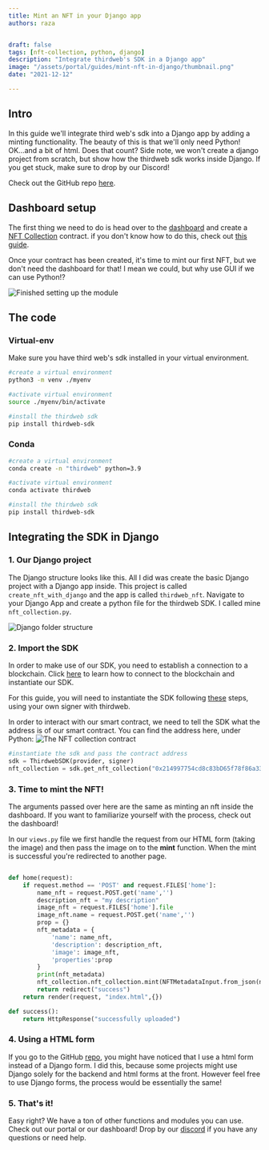 ```yaml
---
title: Mint an NFT in your Django app
authors: raza


draft: false
tags: [nft-collection, python, django]
description: "Integrate thirdweb's SDK in a Django app"
image: "/assets/portal/guides/mint-nft-in-django/thumbnail.png"
date: "2021-12-12"

---
```


## Intro

In this guide we'll integrate third web's sdk into a Django app by adding a minting functionality. The beauty of this is that we'll only need Python! OK...and a bit of html. Does that count? Side note, we won't create a django project from scratch, but show how the thirdweb sdk works inside Django. If you get stuck, make sure to drop by our Discord!

Check out the GitHub repo [here](https://github.com/thirdweb-dev/examples/tree/main/python/nft-django).

## Dashboard setup
The first thing we need to do is head over to the [dashboard](https://thirdweb.com/dashboard) and create a [NFT Collection](/contracts/nft-collection) contract. if you don't know how to do this, check out [this guide](/learn-thirdweb).

Once your contract has been created, it's time to mint our first NFT, but we don't need the dashboard for that! I mean we could, but why use GUI if we can use Python!?

![Finished setting up the module](/assets/portal/guides/mint-nft-in-django/module_done.png)

## The code

### Virtual-env

Make sure you have third web's sdk installed in your virtual environment.

```bash
#create a virtual environment
python3 -m venv ./myenv

#activate virtual environment
source ./myenv/bin/activate

#install the thirdweb sdk
pip install thirdweb-sdk
```

### Conda

```bash
#create a virtual environment
conda create -n "thirdweb" python=3.9

#activate virtual environment
conda activate thirdweb

#install the thirdweb sdk
pip install thirdweb-sdk
```

## Integrating the SDK in Django

### 1. Our Django project

The Django structure looks like this. All I did was create the basic Django project with a Django app inside. This project is called `create_nft_with_django` and the app is called `thirdweb_nft`. Navigate to your Django App and create a python file for the thirdweb SDK. I called mine `nft_collection.py`.

![Django folder structure](/assets/portal/guides/mint-nft-in-django/django.png)

### 2. Import the SDK

In order to make use of our SDK, you need to establish a connection to a blockchain.
Click [here](/learn/connect-to-blockchain) to learn how to connect to the blockchain and instantiate our SDK.

For this guide, you will need to instantiate the SDK following [these](/learn/connect-to-blockchain#using-your-own-signer-with-thirdweb) steps, using your own signer with thirdweb.

In order to interact with our smart contract, we need to tell the SDK what the address is of our smart contract.
You can find the address here, under Python:
![The NFT collection contract](/assets/portal/guides/mint-nft-in-django/module_done.png)

```python:nft_collection.py
#instantiate the sdk and pass the contract address
sdk = ThirdwebSDK(provider, signer)
nft_collection = sdk.get_nft_collection("0x214997754cd8c83bD65f78f86a33AA27a19B59F8")
```

### 3. Time to mint the NFT!

The arguments passed over here are the same as minting an nft inside the dashboard. If you want to familiarize yourself with the process, check out the dashboard!

In our `views.py` file we first handle the request from our HTML form (taking the image) and then pass the image on to the **mint** function. 
When the mint is successful you're redirected to another page.

```python:views.py

def home(request):
    if request.method == 'POST' and request.FILES['home']:
        name_nft = request.POST.get('name','')
        description_nft = "my description"
        image_nft = request.FILES['home'].file
        image_nft.name = request.POST.get('name','')
        prop = {}
        nft_metadata = {
            'name': name_nft,
            'description': description_nft,
            'image': image_nft,
            'properties':prop
        }
        print(nft_metadata)
        nft_collection.nft_collection.mint(NFTMetadataInput.from_json(nft_metadata))
        return redirect("success")
    return render(request, "index.html",{})

def success():
    return HttpResponse("successfully uploaded")
```

### 4. Using a HTML form

If you go to the GitHub [repo](https://github.com/thirdweb-dev/examples/tree/main/python/nft-django), you might have noticed that I use a html form instead of a Django form. 
I did this, because some projects might use Django solely for the backend and html forms at the front. However feel free to use Django forms, the process would be essentially the same!

### 5. That's it!

Easy right? We have a ton of other functions and modules you can use. Check out our portal or our dashboard! Drop by our [discord](https://discord.com/invite/thirdweb) if you have any questions or need help.
